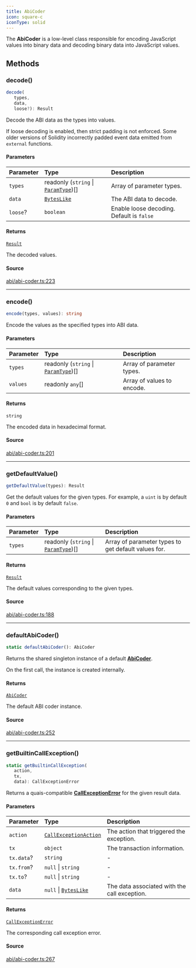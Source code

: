 ```yaml
---
title: AbiCoder
icon: square-c
iconType: solid
---
```


The **AbiCoder** is a low-level class responsible for encoding JavaScript values into binary data and decoding binary
data into JavaScript values.

## Methods

### decode()

```ts
decode(
   types, 
   data, 
   loose?): Result
```

Decode the ABI data as the types into values.

If loose decoding is enabled, then strict padding is not enforced. Some older versions of Solidity incorrectly
padded event data emitted from `external` functions.

#### Parameters

| Parameter | Type | Description |
| :------ | :------ | :------ |
| `types` | readonly (`string` \| [`ParamType`](/content/classes/ParamType))[] | Array of parameter types. |
| `data` | [`BytesLike`](/content/type-aliases/BytesLike) | The ABI data to decode. |
| `loose`? | `boolean` | Enable loose decoding. Default is `false` |

#### Returns

[`Result`](/content/classes/Result)

The decoded values.

#### Source

[abi/abi-coder.ts:223](https://github.com/dominant-strategies/quais.js/blob/9cd48558df3d21b38e50dd81be3a8b94ee4847f2/src/abi/abi-coder.ts#L223)

***

### encode()

```ts
encode(types, values): string
```

Encode the values as the specified types into ABI data.

#### Parameters

| Parameter | Type | Description |
| :------ | :------ | :------ |
| `types` | readonly (`string` \| [`ParamType`](/content/classes/ParamType))[] | Array of parameter types. |
| `values` | readonly `any`[] | Array of values to encode. |

#### Returns

`string`

The encoded data in hexadecimal format.

#### Source

[abi/abi-coder.ts:201](https://github.com/dominant-strategies/quais.js/blob/9cd48558df3d21b38e50dd81be3a8b94ee4847f2/src/abi/abi-coder.ts#L201)

***

### getDefaultValue()

```ts
getDefaultValue(types): Result
```

Get the default values for the given types. For example, a `uint` is by default `0` and `bool` is by default
`false`.

#### Parameters

| Parameter | Type | Description |
| :------ | :------ | :------ |
| `types` | readonly (`string` \| [`ParamType`](/content/classes/ParamType))[] | Array of parameter types to get default values for. |

#### Returns

[`Result`](/content/classes/Result)

The default values corresponding to the given types.

#### Source

[abi/abi-coder.ts:188](https://github.com/dominant-strategies/quais.js/blob/9cd48558df3d21b38e50dd81be3a8b94ee4847f2/src/abi/abi-coder.ts#L188)

***

### defaultAbiCoder()

```ts
static defaultAbiCoder(): AbiCoder
```

Returns the shared singleton instance of a default [**AbiCoder**](/content/classes/AbiCoder).

On the first call, the instance is created internally.

#### Returns

[`AbiCoder`](/content/classes/AbiCoder)

The default ABI coder instance.

#### Source

[abi/abi-coder.ts:252](https://github.com/dominant-strategies/quais.js/blob/9cd48558df3d21b38e50dd81be3a8b94ee4847f2/src/abi/abi-coder.ts#L252)

***

### getBuiltinCallException()

```ts
static getBuiltinCallException(
   action, 
   tx, 
   data): CallExceptionError
```

Returns a quais-compatible [**CallExceptionError**](/content/interfaces/CallExceptionError) for the given result data.

#### Parameters

| Parameter | Type | Description |
| :------ | :------ | :------ |
| `action` | [`CallExceptionAction`](/content/type-aliases/CallExceptionAction) | The action that triggered the exception. |
| `tx` | `object` | The transaction information. |
| `tx.data`? | `string` | - |
| `tx.from`? | `null` \| `string` | - |
| `tx.to`? | `null` \| `string` | - |
| `data` | `null` \| [`BytesLike`](/content/type-aliases/BytesLike) | The data associated with the call exception. |

#### Returns

[`CallExceptionError`](/content/interfaces/CallExceptionError)

The corresponding call exception error.

#### Source

[abi/abi-coder.ts:267](https://github.com/dominant-strategies/quais.js/blob/9cd48558df3d21b38e50dd81be3a8b94ee4847f2/src/abi/abi-coder.ts#L267)
